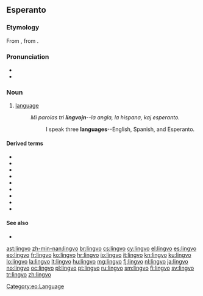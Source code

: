 ==Esperanto==

===Etymology===
From {{etyl|la|eo}} {{term|lingua|lang=la}}, from {{etyl|ine-pro|eo}} {{term/t|ine-pro|*dn̥ǵʰwéh₂s}}.

===Pronunciation===
* {{IPA|/ˈlinɡvo/|lang=eo}}
* {{hyphenation|lin|gvo}}

===Noun===
{{eo-noun}}

# [[language]]
#: ''Mi parolas tri '''lingvojn'''--la angla, la hispana, kaj esperanto.''
#:: I speak three '''languages'''--English, Spanish, and Esperanto.

====Derived terms====
* {{l|eo|faklingvo}}
* {{l|eo|lingvoscienco}}
* {{l|eo|lingvistiko}}
* {{l|eo|lingviko}}
* {{l|eo|lingvisto}}
* {{l|eo|planlingvo}}
* {{l|eo|programlingvo}}
* {{l|eo|lingvaro}}
* {{l|eo|lingvaĵo}}

====See also====
*{{l|eo|lango|gloss=tongue}}

{{eo BRO|3}}

[[Category:eo:Language]]

[[ast:lingvo]]
[[zh-min-nan:lingvo]]
[[br:lingvo]]
[[cs:lingvo]]
[[cy:lingvo]]
[[el:lingvo]]
[[es:lingvo]]
[[eo:lingvo]]
[[fr:lingvo]]
[[ko:lingvo]]
[[hr:lingvo]]
[[io:lingvo]]
[[it:lingvo]]
[[kn:lingvo]]
[[ku:lingvo]]
[[lo:lingvo]]
[[la:lingvo]]
[[lt:lingvo]]
[[hu:lingvo]]
[[mg:lingvo]]
[[fj:lingvo]]
[[nl:lingvo]]
[[ja:lingvo]]
[[no:lingvo]]
[[oc:lingvo]]
[[pl:lingvo]]
[[pt:lingvo]]
[[ru:lingvo]]
[[sm:lingvo]]
[[fi:lingvo]]
[[sv:lingvo]]
[[tr:lingvo]]
[[zh:lingvo]]